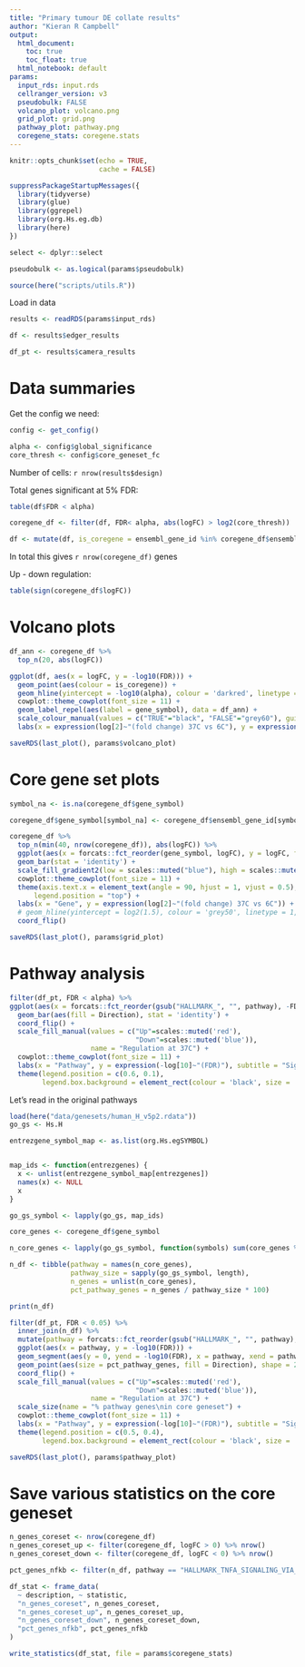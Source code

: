 ```yaml
---
title: "Primary tumour DE collate results"
author: "Kieran R Campbell"
output:
  html_document: 
    toc: true
    toc_float: true
  html_notebook: default
params:
  input_rds: input.rds
  cellranger_version: v3
  pseudobulk: FALSE
  volcano_plot: volcano.png
  grid_plot: grid.png
  pathway_plot: pathway.png
  coregene_stats: coregene.stats
---
```



```r
knitr::opts_chunk$set(echo = TRUE,
                      cache = FALSE)

suppressPackageStartupMessages({
  library(tidyverse)
  library(glue)
  library(ggrepel)
  library(org.Hs.eg.db)
  library(here)
})

select <- dplyr::select

pseudobulk <- as.logical(params$pseudobulk)

source(here("scripts/utils.R"))
```


Load in data



```r
results <- readRDS(params$input_rds)

df <- results$edger_results

df_pt <- results$camera_results
```

# Data summaries

Get the config we need:

```r
config <- get_config()

alpha <- config$global_significance
core_thresh <- config$core_geneset_fc
```


Number of cells: `r nrow(results$design)`

Total genes significant at 5% FDR:

```r
table(df$FDR < alpha)
```



```r
coregene_df <- filter(df, FDR< alpha, abs(logFC) > log2(core_thresh))

df <- mutate(df, is_coregene = ensembl_gene_id %in% coregene_df$ensembl_gene_id)

```

In total this gives `r nrow(coregene_df)` genes

Up - down regulation:

```r
table(sign(coregene_df$logFC))
```

# Volcano plots



```r
df_ann <- coregene_df %>% 
  top_n(20, abs(logFC))
```


```r
ggplot(df, aes(x = logFC, y = -log10(FDR))) +
  geom_point(aes(colour = is_coregene)) +
  geom_hline(yintercept = -log10(alpha), colour = 'darkred', linetype = 2) +
  cowplot::theme_cowplot(font_size = 11) +
  geom_label_repel(aes(label = gene_symbol), data = df_ann) +
  scale_colour_manual(values = c("TRUE"="black", "FALSE"="grey60"), guide = FALSE) +
  labs(x = expression(log[2]~"(fold change) 37C vs 6C"), y = expression(-log[10]~"(q-value)")) 
```

```r
saveRDS(last_plot(), params$volcano_plot)
```



# Core gene set plots

```r

symbol_na <- is.na(coregene_df$gene_symbol)

coregene_df$gene_symbol[symbol_na] <- coregene_df$ensembl_gene_id[symbol_na]
```


```r
coregene_df %>% 
  top_n(min(40, nrow(coregene_df)), abs(logFC)) %>% 
  ggplot(aes(x = forcats::fct_reorder(gene_symbol, logFC), y = logFC, fill = logFC)) +
  geom_bar(stat = 'identity') +
  scale_fill_gradient2(low = scales::muted("blue"), high = scales::muted("red"), guide = FALSE) +
  cowplot::theme_cowplot(font_size = 11) +
  theme(axis.text.x = element_text(angle = 90, hjust = 1, vjust = 0.5),
      legend.position = "top") +
  labs(x = "Gene", y = expression(log[2]~"(fold change) 37C vs 6C")) +
  # geom_hline(yintercept = log2(1.5), colour = 'grey50', linetype = 1, size = 1) +
  coord_flip()
```

```r
saveRDS(last_plot(), params$grid_plot)
```

# Pathway analysis



```r
filter(df_pt, FDR < alpha) %>% 
ggplot(aes(x = forcats::fct_reorder(gsub("HALLMARK_", "", pathway), -FDR), y = -log10(FDR))) +
  geom_bar(aes(fill = Direction), stat = 'identity') +
  coord_flip() +
  scale_fill_manual(values = c("Up"=scales::muted('red'),
                               "Down"=scales::muted('blue')), 
                    name = "Regulation at 37C") +
  cowplot::theme_cowplot(font_size = 11) +
  labs(x = "Pathway", y = expression(-log[10]~"(FDR)"), subtitle = "Significant pathways") +
  theme(legend.position = c(0.6, 0.1),
        legend.box.background = element_rect(colour = 'black', size = .2))
```



Let's read in the original pathways


```r
load(here("data/genesets/human_H_v5p2.rdata"))
go_gs <- Hs.H

entrezgene_symbol_map <- as.list(org.Hs.egSYMBOL)


map_ids <- function(entrezgenes) {
  x <- unlist(entrezgene_symbol_map[entrezgenes])
  names(x) <- NULL
  x
}
```

```r
go_gs_symbol <- lapply(go_gs, map_ids)

core_genes <- coregene_df$gene_symbol

n_core_genes <- lapply(go_gs_symbol, function(symbols) sum(core_genes %in% symbols))

n_df <- tibble(pathway = names(n_core_genes), 
               pathway_size = sapply(go_gs_symbol, length),
               n_genes = unlist(n_core_genes),
               pct_pathway_genes = n_genes / pathway_size * 100)
```

```r
print(n_df)
```


```r
filter(df_pt, FDR < 0.05) %>% 
  inner_join(n_df) %>% 
  mutate(pathway = forcats::fct_reorder(gsub("HALLMARK_", "", pathway), -FDR)) %>% 
  ggplot(aes(x = pathway, y = -log10(FDR))) +
  geom_segment(aes(y = 0, yend = -log10(FDR), x = pathway, xend = pathway), linetype = 2, colour = 'grey50') +
  geom_point(aes(size = pct_pathway_genes, fill = Direction), shape = 21) +
  coord_flip() +
  scale_fill_manual(values = c("Up"=scales::muted('red'),
                               "Down"=scales::muted('blue')), 
                    name = "Regulation at 37C") +
  scale_size(name = "% pathway genes\nin core geneset") +
  cowplot::theme_cowplot(font_size = 11) +
  labs(x = "Pathway", y = expression(-log[10]~"(FDR)"), subtitle = "Significant pathways") +
  theme(legend.position = c(0.5, 0.4),
        legend.box.background = element_rect(colour = 'black', size = .2))

```

```r
saveRDS(last_plot(), params$pathway_plot)
```


# Save various statistics on the core geneset

```r
n_genes_coreset <- nrow(coregene_df)
n_genes_coreset_up <- filter(coregene_df, logFC > 0) %>% nrow()
n_genes_coreset_down <- filter(coregene_df, logFC < 0) %>% nrow()

pct_genes_nfkb <- filter(n_df, pathway == "HALLMARK_TNFA_SIGNALING_VIA_NFKB") %>% .$pct_pathway_genes

df_stat <- frame_data(
  ~ description, ~ statistic,
  "n_genes_coreset", n_genes_coreset,
  "n_genes_coreset_up", n_genes_coreset_up,
  "n_genes_coreset_down", n_genes_coreset_down,
  "pct_genes_nfkb", pct_genes_nfkb
)

write_statistics(df_stat, file = params$coregene_stats)
```

